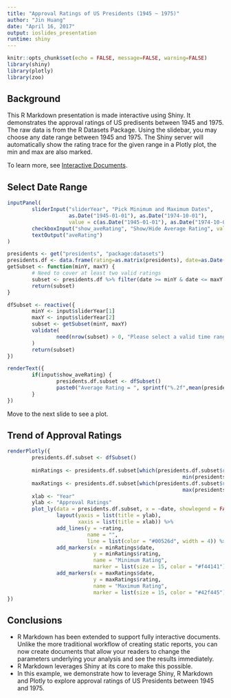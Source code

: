 ```yaml
---
title: "Approval Ratings of US Presidents (1945 ~ 1975)"
author: "Jin Huang"
date: "April 16, 2017"
output: ioslides_presentation
runtime: shiny
---
```


```r
knitr::opts_chunk$set(echo = FALSE, message=FALSE, warning=FALSE)
library(shiny)
library(plotly)
library(zoo)
```

## Background

This R Markdown presentation is made interactive using Shiny. It demonstrates the approval ratings of US predisents between 1945 and 1975.  The raw data is from the R Datasets Package.  Using the slidebar, you may choose any date range between 1945 and 1975.  The Shiny server will automatically show the rating trace for the given range in a Plotly plot, the min and max are also marked. 

To learn more, see [Interactive Documents](http://rmarkdown.rstudio.com/authoring_shiny.html).

## Select Date Range

```r
inputPanel(
        sliderInput("sliderYear", "Pick Minimum and Maximum Dates",
                    as.Date("1945-01-01"), as.Date("1974-10-01"), 
                    value = c(as.Date("1945-01-01"), as.Date("1974-10-01")), timeFormat = "%Y", step = 100),
        checkboxInput("show_aveRating", "Show/Hide Average Rating", value = TRUE),
        textOutput("aveRating")
)

presidents <- get("presidents", "package:datasets")
presidents.df <- data.frame(rating=as.matrix(presidents), date=as.Date(time(presidents)))
getSubset <- function(minY, maxY) {
        # Need to cover at least two valid ratings
        subset <- presidents.df %>% filter(date >= minY & date <= maxY & !is.na(rating))
        return(subset)
} 

dfSubset <- reactive({
        minY <- input$sliderYear[1]
        maxY <- input$sliderYear[2]
        subset <- getSubset(minY, maxY)
        validate(
                need(nrow(subset) > 0, "Please select a valid time range")
        )
        return(subset)
})

renderText({ 
        if(input$show_aveRating) {
                presidents.df.subset <- dfSubset()
                paste0("Average Rating = ", sprintf("%.2f",mean(presidents.df.subset$rating, na.rm = TRUE)))
        }
})

```
Move to the next slide to see a plot. 

## Trend of Approval Ratings

```r
renderPlotly({
        presidents.df.subset <- dfSubset()
        
        minRatings <- presidents.df.subset[which(presidents.df.subset$rating == 
                                                         min(presidents.df.subset$rating, na.rm = TRUE)),]
        maxRatings <- presidents.df.subset[which(presidents.df.subset$rating == 
                                                         max(presidents.df.subset$rating, na.rm = TRUE)),]
        xlab <- "Year"
        ylab <- "Approval Ratings"
        plot_ly(data = presidents.df.subset, x = ~date, showlegend = FALSE) %>% 
                layout(yaxis = list(title = ylab), 
                       xaxis = list(title = xlab)) %>%
                add_lines(y = ~rating, 
                          name = "",
                          line = list(color = "#00526d", width = 4)) %>%
                add_markers(x = minRatings$date,
                            y = minRatings$rating,
                            name = "Minimum Rating",
                            marker = list(size = 15, color = "#f44141")) %>%
                add_markers(x = maxRatings$date,
                            y = maxRatings$rating,
                            name = "Maximum Rating",
                            marker = list(size = 15, color = "#42f445"))
})
```

## Conclusions

- R Markdown has been extended to support fully interactive documents. Unlike the more traditional workflow of creating static reports, you can now create documents that allow your readers to change the parameters underlying your analysis and see the results immediately.
- R Markdown leverages Shiny at its core to make this possible. 
- In this example, we demonstrate how to leverage Shiny, R Markdown and Plotly to explore approval ratings of US Presidents between 1945 and 1975.

